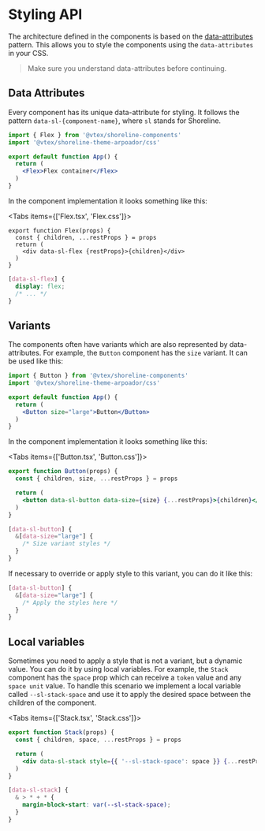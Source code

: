 
# Styling API

The architecture defined in the components is based on the [data-attributes](https://developer.mozilla.org/en-US/docs/Learn/HTML/Howto/Use_data_attributes) pattern. 
This allows you to style the components using the `data-attributes` in your CSS.

> Make sure you understand data-attributes before continuing.

## Data Attributes

Every component has its unique data-attribute for styling. It follows the pattern `data-sl-{component-name}`, where `sl` stands for Shoreline. 

```jsx
import { Flex } from '@vtex/shoreline-components'
import '@vtex/shoreline-theme-arpoador/css'

export default function App() {
  return (
    <Flex>Flex container</Flex> 
  )
}
```

In the component implementation it looks something like this:

<Tabs items={['Flex.tsx', 'Flex.css']}>

<Tab>

```tsx
export function Flex(props) {
  const { children, ...restProps } = props
  return (
    <div data-sl-flex {restProps}>{children}</div> 
  )
}
```

</Tab>

<Tab>


```css
[data-sl-flex] {
  display: flex;
  /* ... */
}
```

</Tab>

</Tabs>

## Variants

The components often have variants which are also represented by data-attributes. For example, the `Button` component has the `size` variant. It can be used like this:

```jsx
import { Button } from '@vtex/shoreline-components'
import '@vtex/shoreline-theme-arpoador/css'

export default function App() {
  return (
    <Button size="large">Button</Button>
  )
}
```

In the component implementation it looks something like this:

<Tabs items={['Button.tsx', 'Button.css']}>

<Tab>

```jsx
export function Button(props) {
  const { children, size, ...restProps } = props

  return (
    <button data-sl-button data-size={size} {...restProps}>{children}</button> 
  )
}
```

</Tab>

<Tab>

```css
[data-sl-button] {
  &[data-size="large"] {
    /* Size variant styles */
  }
}
```

</Tab>

</Tabs>


If necessary to override or apply style to this variant, you can do it like this:

```css
[data-sl-button] {
  &[data-size="large"] {
    /* Apply the styles here */
  }
}
```

## Local variables

Sometimes you need to apply a style that is not a variant, but a dynamic value. You can do it by using local variables. 
For example, the `Stack` component has the `space` prop which can receive a `token` value and any `space unit` value. 
To handle this scenario we implement a local variable called `--sl-stack-space` and use it to apply the desired space between the children of the component.

<Tabs items={['Stack.tsx', 'Stack.css']}>

<Tab>

```jsx
export function Stack(props) {
  const { children, space, ...restProps } = props

  return (
    <div data-sl-stack style={{ '--sl-stack-space': space }} {...restProps}>{children}</div> 
  )
}
```

</Tab>

<Tab>

```css
[data-sl-stack] {
  & > * + * {
    margin-block-start: var(--sl-stack-space);
  }
}
```

</Tab>

</Tabs>
